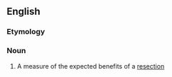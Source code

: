 ==English==

===Etymology===
{{suffix|en|resect|ability}}

===Noun===
{{en-noun|resectabilities}}

# {{lb|en|surgery}} A measure of the expected benefits of a [[resection]]